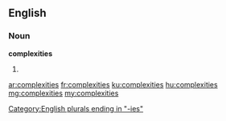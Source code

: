 ==English==

===Noun===
'''complexities'''

# {{plural of|complexity}}

[[Category:English plurals ending in "-ies"]]

[[ar:complexities]]
[[fr:complexities]]
[[ku:complexities]]
[[hu:complexities]]
[[mg:complexities]]
[[my:complexities]]